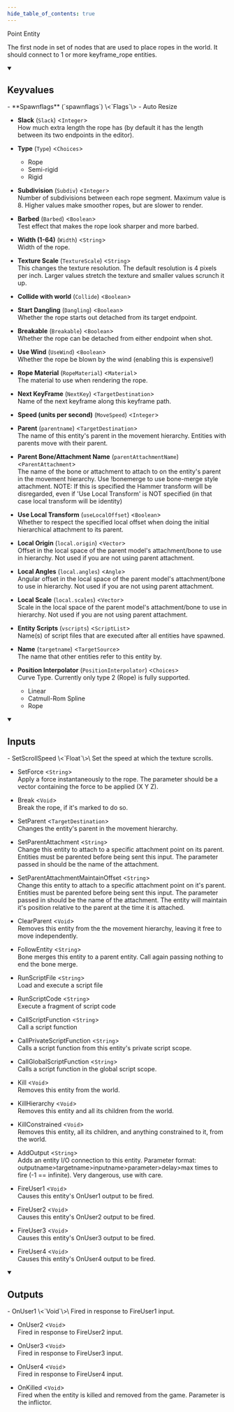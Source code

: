 ```yaml
---
hide_table_of_contents: true
---
```


<!---
!!!!!!
THIS PAGE IS AUTOGENERATED FROM GAME FGD DEFINITIONS!
DO NOT EDIT MANUALLY!
!!!!!!

In order to make edits, you can make an annotation file in /fgd_dump_overrides
-->


Point Entity

The first node in set of nodes that are used to place ropes in the world. It should connect to 1 or more keyframe_rope entities.

<details open>
<summary><h2>Keyvalues</h2></summary>
- **Spawnflags** (`spawnflags`) \<`Flags`\>
  - Auto Resize


- **Slack** (`Slack`) \<`Integer`\>\
How much extra length the rope has (by default it has the length between its two endpoints in the editor).

- **Type** (`Type`) \<`Choices`\>
  - Rope
  - Semi-rigid
  - Rigid


- **Subdivision** (`Subdiv`) \<`Integer`\>\
Number of subdivisions between each rope segment. Maximum value is 8. Higher values make smoother ropes, but are slower to render.

- **Barbed** (`Barbed`) \<`Boolean`\>\
Test effect that makes the rope look sharper and more barbed.

- **Width (1-64)** (`Width`) \<`String`\>\
Width of the rope.

- **Texture Scale** (`TextureScale`) \<`String`\>\
This changes the texture resolution. The default resolution is 4 pixels per inch. Larger values stretch the texture and smaller values scrunch it up.

- **Collide with world** (`Collide`) \<`Boolean`\>

- **Start Dangling** (`Dangling`) \<`Boolean`\>\
Whether the rope starts out detached from its target endpoint.

- **Breakable** (`Breakable`) \<`Boolean`\>\
Whether the rope can be detached from either endpoint when shot.

- **Use Wind** (`UseWind`) \<`Boolean`\>\
Whether the rope be blown by the wind (enabling this is expensive!)

- **Rope Material** (`RopeMaterial`) \<`Material`\>\
The material to use when rendering the rope.

- **Next KeyFrame** (`NextKey`) \<`TargetDestination`\>\
Name of the next keyframe along this keyframe path.

- **Speed (units per second)** (`MoveSpeed`) \<`Integer`\>

- **Parent** (`parentname`) \<`TargetDestination`\>\
The name of this entity's parent in the movement hierarchy. Entities with parents move with their parent.

- **Parent Bone/Attachment Name** (`parentAttachmentName`) \<`ParentAttachment`\>\
The name of the bone or attachment to attach to on the entity's parent in the movement hierarchy. Use !bonemerge to use bone-merge style attachment. NOTE: If this is specified the Hammer transform will be disregarded, even if 'Use Local Transform' is NOT specified (in that case local transform will be identity)

- **Use Local Transform** (`useLocalOffset`) \<`Boolean`\>\
Whether to respect the specified local offset when doing the initial hierarchical attachment to its parent.

- **Local Origin** (`local.origin`) \<`Vector`\>\
Offset in the local space of the parent model's attachment/bone to use in hierarchy. Not used if you are not using parent attachment.

- **Local Angles** (`local.angles`) \<`Angle`\>\
Angular offset in the local space of the parent model's attachment/bone to use in hierarchy. Not used if you are not using parent attachment.

- **Local Scale** (`local.scales`) \<`Vector`\>\
Scale in the local space of the parent model's attachment/bone to use in hierarchy. Not used if you are not using parent attachment.

- **Entity Scripts** (`vscripts`) \<`ScriptList`\>\
Name(s) of script files that are executed after all entities have spawned.

- **Name** (`targetname`) \<`TargetSource`\>\
The name that other entities refer to this entity by.

- **Position Interpolator** (`PositionInterpolator`) \<`Choices`\>\
Curve Type. Currently only type 2 (Rope) is fully supported.
  - Linear
  - Catmull-Rom Spline
  - Rope



 </details>
<details open>
<summary><h2>Inputs</h2></summary>
- SetScrollSpeed \<`Float`\>\
Set the speed at which the texture scrolls.

- SetForce \<`String`\>\
Apply a force instantaneously to the rope. The parameter should be a vector containing the force to be applied (X Y Z).

- Break \<`Void`\>\
Break the rope, if it's marked to do so.

- SetParent \<`TargetDestination`\>\
Changes the entity's parent in the movement hierarchy.

- SetParentAttachment \<`String`\>\
Change this entity to attach to a specific attachment point on its parent. Entities must be parented before being sent this input. The parameter passed in should be the name of the attachment.

- SetParentAttachmentMaintainOffset \<`String`\>\
Change this entity to attach to a specific attachment point on it's parent. Entities must be parented before being sent this input. The parameter passed in should be the name of the attachment. The entity will maintain it's position relative to the parent at the time it is attached.

- ClearParent \<`Void`\>\
Removes this entity from the the movement hierarchy, leaving it free to move independently.

- FollowEntity \<`String`\>\
Bone merges this entity to a parent entity. Call again passing nothing to end the bone merge.

- RunScriptFile \<`String`\>\
Load and execute a script file

- RunScriptCode \<`String`\>\
Execute a fragment of script code

- CallScriptFunction \<`String`\>\
Call a script function

- CallPrivateScriptFunction \<`String`\>\
Calls a script function from this entity's private script scope.

- CallGlobalScriptFunction \<`String`\>\
Calls a script function in the global script scope.

- Kill \<`Void`\>\
Removes this entity from the world.

- KillHierarchy \<`Void`\>\
Removes this entity and all its children from the world.

- KillConstrained \<`Void`\>\
Removes this entity, all its children, and anything constrained to it, from the world.

- AddOutput \<`String`\>\
Adds an entity I/O connection to this entity. Parameter format: outputname&gt;targetname>inputname&gt;parameter&gt;delay&gt;max times to fire (-1 == infinite). Very dangerous, use with care.

- FireUser1 \<`Void`\>\
Causes this entity's OnUser1 output to be fired.

- FireUser2 \<`Void`\>\
Causes this entity's OnUser2 output to be fired.

- FireUser3 \<`Void`\>\
Causes this entity's OnUser3 output to be fired.

- FireUser4 \<`Void`\>\
Causes this entity's OnUser4 output to be fired.


 </details>
<details open>
<summary><h2>Outputs</h2></summary>
- OnUser1 \<`Void`\>\
Fired in response to FireUser1 input.

- OnUser2 \<`Void`\>\
Fired in response to FireUser2 input.

- OnUser3 \<`Void`\>\
Fired in response to FireUser3 input.

- OnUser4 \<`Void`\>\
Fired in response to FireUser4 input.

- OnKilled \<`Void`\>\
Fired when the entity is killed and removed from the game. Parameter is the inflictor.


 </details>
